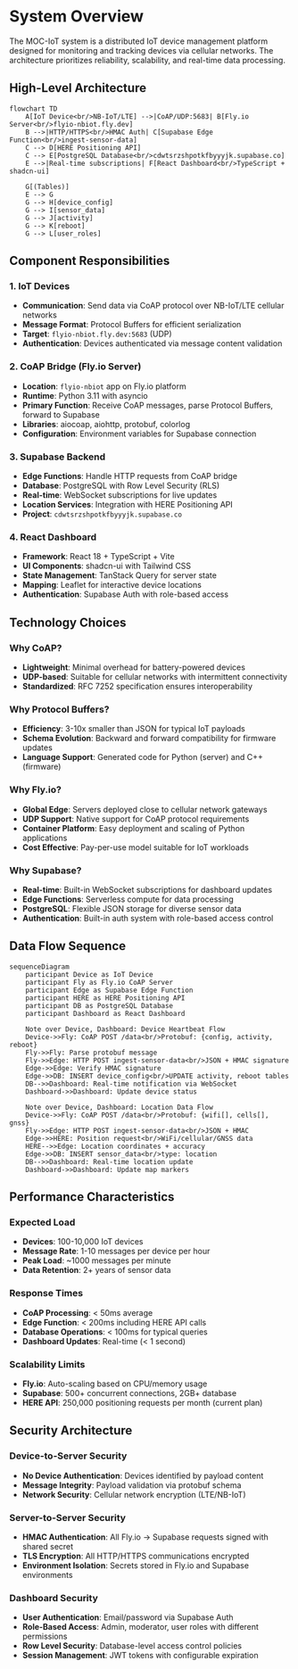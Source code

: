 # System Overview

The MOC-IoT system is a distributed IoT device management platform designed for monitoring and tracking devices via cellular networks. The architecture prioritizes reliability, scalability, and real-time data processing.

## High-Level Architecture

```mermaid
flowchart TD
    A[IoT Device<br/>NB-IoT/LTE] -->|CoAP/UDP:5683| B[Fly.io Server<br/>flyio-nbiot.fly.dev]
    B -->|HTTP/HTTPS<br/>HMAC Auth| C[Supabase Edge Function<br/>ingest-sensor-data]
    C --> D[HERE Positioning API]
    C --> E[PostgreSQL Database<br/>cdwtsrzshpotkfbyyyjk.supabase.co]
    E -->|Real-time subscriptions| F[React Dashboard<br/>TypeScript + shadcn-ui]
    
    G[(Tables)]
    E --> G
    G --> H[device_config]
    G --> I[sensor_data] 
    G --> J[activity]
    G --> K[reboot]
    G --> L[user_roles]
```

## Component Responsibilities

### 1. IoT Devices
- **Communication**: Send data via CoAP protocol over NB-IoT/LTE cellular networks
- **Message Format**: Protocol Buffers for efficient serialization
- **Target**: `flyio-nbiot.fly.dev:5683` (UDP)
- **Authentication**: Devices authenticated via message content validation

### 2. CoAP Bridge (Fly.io Server)
- **Location**: `flyio-nbiot` app on Fly.io platform
- **Runtime**: Python 3.11 with asyncio
- **Primary Function**: Receive CoAP messages, parse Protocol Buffers, forward to Supabase
- **Libraries**: aiocoap, aiohttp, protobuf, colorlog
- **Configuration**: Environment variables for Supabase connection

### 3. Supabase Backend
- **Edge Functions**: Handle HTTP requests from CoAP bridge
- **Database**: PostgreSQL with Row Level Security (RLS)
- **Real-time**: WebSocket subscriptions for live updates
- **Location Services**: Integration with HERE Positioning API
- **Project**: `cdwtsrzshpotkfbyyyjk.supabase.co`

### 4. React Dashboard
- **Framework**: React 18 + TypeScript + Vite
- **UI Components**: shadcn-ui with Tailwind CSS
- **State Management**: TanStack Query for server state
- **Mapping**: Leaflet for interactive device locations
- **Authentication**: Supabase Auth with role-based access

## Technology Choices

### Why CoAP?
- **Lightweight**: Minimal overhead for battery-powered devices
- **UDP-based**: Suitable for cellular networks with intermittent connectivity
- **Standardized**: RFC 7252 specification ensures interoperability

### Why Protocol Buffers?
- **Efficiency**: 3-10x smaller than JSON for typical IoT payloads
- **Schema Evolution**: Backward and forward compatibility for firmware updates
- **Language Support**: Generated code for Python (server) and C++ (firmware)

### Why Fly.io?
- **Global Edge**: Servers deployed close to cellular network gateways
- **UDP Support**: Native support for CoAP protocol requirements
- **Container Platform**: Easy deployment and scaling of Python applications
- **Cost Effective**: Pay-per-use model suitable for IoT workloads

### Why Supabase?
- **Real-time**: Built-in WebSocket subscriptions for dashboard updates
- **Edge Functions**: Serverless compute for data processing
- **PostgreSQL**: Flexible JSON storage for diverse sensor data
- **Authentication**: Built-in auth system with role-based access control

## Data Flow Sequence

```mermaid
sequenceDiagram
    participant Device as IoT Device
    participant Fly as Fly.io CoAP Server
    participant Edge as Supabase Edge Function
    participant HERE as HERE Positioning API
    participant DB as PostgreSQL Database
    participant Dashboard as React Dashboard

    Note over Device, Dashboard: Device Heartbeat Flow
    Device->>Fly: CoAP POST /data<br/>Protobuf: {config, activity, reboot}
    Fly->>Fly: Parse protobuf message
    Fly->>Edge: HTTP POST ingest-sensor-data<br/>JSON + HMAC signature
    Edge->>Edge: Verify HMAC signature
    Edge->>DB: INSERT device_config<br/>UPDATE activity, reboot tables
    DB-->>Dashboard: Real-time notification via WebSocket
    Dashboard->>Dashboard: Update device status

    Note over Device, Dashboard: Location Data Flow  
    Device->>Fly: CoAP POST /data<br/>Protobuf: {wifi[], cells[], gnss}
    Fly->>Edge: HTTP POST ingest-sensor-data<br/>JSON + HMAC
    Edge->>HERE: Position request<br/>WiFi/cellular/GNSS data
    HERE-->>Edge: Location coordinates + accuracy
    Edge->>DB: INSERT sensor_data<br/>type: location
    DB-->>Dashboard: Real-time location update
    Dashboard->>Dashboard: Update map markers
```

## Performance Characteristics

### Expected Load
- **Devices**: 100-10,000 IoT devices
- **Message Rate**: 1-10 messages per device per hour
- **Peak Load**: ~1000 messages per minute
- **Data Retention**: 2+ years of sensor data

### Response Times
- **CoAP Processing**: < 50ms average
- **Edge Function**: < 200ms including HERE API calls
- **Database Operations**: < 100ms for typical queries
- **Dashboard Updates**: Real-time (< 1 second)

### Scalability Limits
- **Fly.io**: Auto-scaling based on CPU/memory usage
- **Supabase**: 500+ concurrent connections, 2GB+ database
- **HERE API**: 250,000 positioning requests per month (current plan)

## Security Architecture

### Device-to-Server Security
- **No Device Authentication**: Devices identified by payload content
- **Message Integrity**: Payload validation via protobuf schema
- **Network Security**: Cellular network encryption (LTE/NB-IoT)

### Server-to-Server Security
- **HMAC Authentication**: All Fly.io → Supabase requests signed with shared secret
- **TLS Encryption**: All HTTP/HTTPS communications encrypted
- **Environment Isolation**: Secrets stored in Fly.io and Supabase environments

### Dashboard Security
- **User Authentication**: Email/password via Supabase Auth
- **Role-Based Access**: Admin, moderator, user roles with different permissions
- **Row Level Security**: Database-level access control policies
- **Session Management**: JWT tokens with configurable expiration